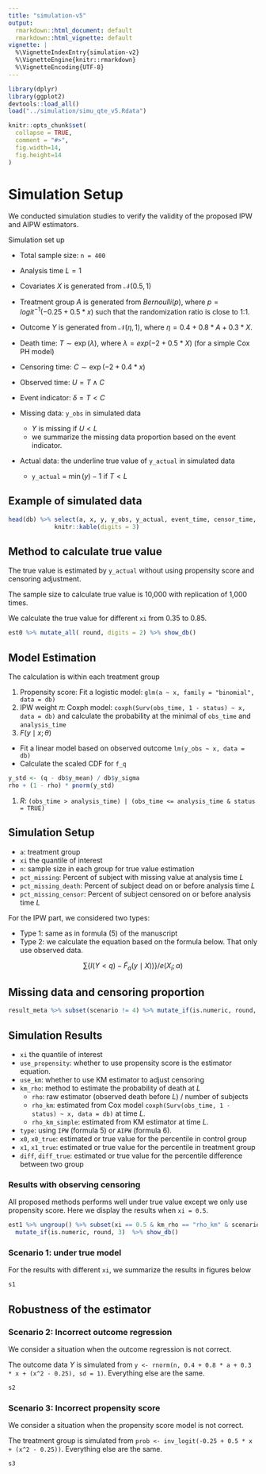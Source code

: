 ```yaml
---
title: "simulation-v5"
output:
  rmarkdown::html_document: default
  rmarkdown::html_vignette: default
vignette: |
  %\VignetteIndexEntry{simulation-v2} 
  %\VignetteEngine{knitr::rmarkdown}
  %\VignetteEncoding{UTF-8}
---
```


<style>
    body .main-container {
        max-width: 2000px;
    }
</style>

```r
library(dplyr)
library(ggplot2)
devtools::load_all()
load("../simulation/simu_qte_v5.Rdata")
```

```r
knitr::opts_chunk$set(
  collapse = TRUE,
  comment = "#>",
  fig.width=14,
  fig.height=14
)
```

# Simulation Setup 

We conducted simulation studies to verify the validity of the proposed IPW and AIPW estimators. 

Simulation set up 

- Total sample size: `n = 400`
- Analysis time $L = 1$
- Covariates $X$ is generated from $\mathcal{N}(0.5, 1)$
- Treatment group $A$ is generated from $Bernoulli(p)$, where $p=logit^{-1}(-0.25 + 0.5 * x)$ such that the randomization ratio is close to 1:1. 
- Outcome $Y$ is generated from $\mathcal{N}(\eta, 1)$, where $\eta =  0.4 + 0.8 * A + 0.3 * X$.
- Death time: $T \sim \exp(\lambda)$, where $\lambda = exp(-2 + 0.5 * X)$ (for a simple Cox PH model)
- Censoring time: $C \sim \exp(-2 + 0.4 * x)$
- Observed time: $U = T \wedge C$
- Event indicator: $\delta = T < C$

- Missing data: `y_obs` in simulated data
  - $Y$ is missing if $U < L$
  - we summarize the missing data proportion based on the event indicator. 
- Actual data: the underline true value of `y_actual` in simulated data 
  - `y_actual` = $\min(y) - 1$ if $T < L$    

## Example of simulated data

```r
head(db) %>% select(a, x, y, y_obs, y_actual, event_time, censor_time, obs_time, status, analysis_time) %>% 
             knitr::kable(digits = 3)
```
## Method to calculate true value 

The true value is estimated by `y_actual` without using propensity score and censoring adjustment. 

The sample size to calculate true value is 10,000 with replication of 1,000 times.

We calculate the true value for different `xi` from 0.35 to 0.85. 

```r
est0 %>% mutate_all( round, digits = 2) %>% show_db()
```

## Model Estimation

The calculation is within each treatment group

1. Propensity score: Fit a logistic model: `glm(a ~ x, family = "binomial", data = db)`
1. IPW weight $\pi$: Coxph model: `coxph(Surv(obs_time, 1 - status) ~ x, data = db)` and calculate the probability at the minimal of `obs_time` and `analysis_time`
1. $F(y\mid x; \theta)$
  - Fit a linear model based on observed outcome `lm(y_obs ~ x, data = db)`
  - Calculate the scaled CDF for `f_q`
  
```r
y_std <- (q - db$y_mean) / db$y_sigma
rho + (1 - rho) * pnorm(y_std)
```

1. $R$: `(obs_time > analysis_time) | (obs_time <= analysis_time & status = TRUE)`

## Simulation Setup

- `a`: treatment group
- `xi` the quantile of interest 
- `n`: sample size in each group for true value estimation
- `pct_missing`: Percent of subject with missing value at analysis time $L$
- `pct_missing_death`: Percent of subject dead on or before analysis time $L$
- `pct_missing_censor`: Percent of subject censored on or before analysis time $L$

For the IPW part, we considered two types:

- Type 1: same as in formula (5) of the manuscript 
- Type 2: we calculate the equation based on the formula below. That only use observed data.  

$$\sum \{ I(Y < q) -  \tilde{F}_a(y \mid X)) \} / e(X_i; \alpha)$$

## Missing data and censoring proportion 

```r
result_meta %>% subset(scenario != 4) %>% mutate_if(is.numeric, round, digits = 1) %>% show_db()
```

## Simulation Results

- `xi` the quantile of interest 
- `use_propensity`: whether to use propensity score is the estimator equation.
- `use_km`: whether to use KM estimator to adjust censoring 
- `km_rho`: method to estimate the probability of death at $L$
  + `rho`: raw estimator (observed death before $L$) / number of subjects
  + `rho_km`: estimated from Cox model `coxph(Surv(obs_time, 1 - status) ~ x, data = db)` at time $L$.
  + `rho_km_simple`: estimated from KM estimator at time $L$.
- `type`: using `IPW` (formula 5) or `AIPW` (formula 6).
- `x0`, `x0_true`: estimated or true value for the percentile in control group
- `x1`, `x1_true`: estimated or true value for the percentile in treatment group
- `diff`, `diff_true`: estimated or true value for the percentile difference between two group

### Results with observing censoring

All proposed methods performs well under true value except we only use propensity score. Here we display the results when `xi = 0.5`. 
```r
est1 %>% ungroup() %>% subset(xi == 0.5 & km_rho == "rho_km" & scenario == 1) %>%
  mutate_if(is.numeric, round, 3)  %>% show_db()
```

### Scenario 1: under true model 

For the results with different `xi`, we summarize the results in figures below

```r
s1
```

## Robustness of the estimator 

### Scenario 2: Incorrect outcome regression 

We consider a situation when the outcome regression is not correct. 

The outcome data $Y$ is simulated from `y <- rnorm(n, 0.4 + 0.8 * a + 0.3 * x + (x^2 - 0.25), sd = 1)`.
Everything else are the same. 

```r
s2
```

### Scenario 3: Incorrect propensity score

We consider a situation when the propensity score model is not correct. 

The treatment group is simulated from `prob <- inv_logit(-0.25 + 0.5 * x + (x^2 - 0.25))`. Everything else are the same. 

```r
s3
```

